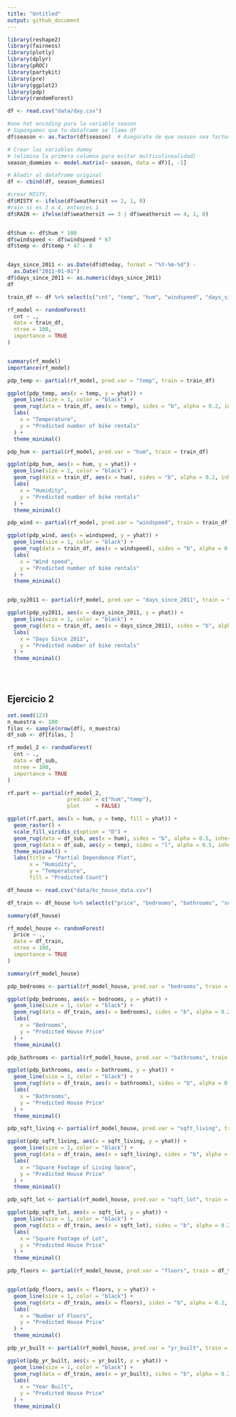 ```yaml
---
title: "Untitled"
output: github_document
---
```

```r
library(reshape2)
library(fairness)
library(plotly)
library(dplyr)
library(pROC)
library(partykit)
library(pre)
library(ggplot2)
library(pdp)
library(randomForest)
```



```r
df <- read.csv("data/day.csv")

#one hot encoding para la variable season
# Supongamos que tu dataframe se llama df
df$season <- as.factor(df$season)  # Asegúrate de que season sea factor

# Crear las variables dummy
# (elimina la primera columna para evitar multicolinealidad)
season_dummies <- model.matrix(~ season, data = df)[, -1]

# Añadir al dataframe original
df <- cbind(df, season_dummies)

#crear MISTY,
df$MISTY <- ifelse(df$weathersit == 2, 1, 0)
#rain si es 3 o 4, entonces 1
df$RAIN <- ifelse(df$weathersit == 3 | df$weathersit == 4, 1, 0)


df$hum <- df$hum * 100
df$windspeed <- df$windspeed * 67
df$temp <- df$temp * 47 - 8


days_since_2011 <- as.Date(df$dteday, format = "%Y-%m-%d") -
  as.Date("2011-01-01")
df$days_since_2011 <- as.numeric(days_since_2011)
df
```

```r
train_df <- df %>% select(c("cnt", "temp", "hum", "windspeed", "days_since_2011", "MISTY", "RAIN", "season2", "season3", "season4","workingday", "holiday"))

rf_model <- randomForest(
  cnt ~ .,
  data = train_df,
  ntree = 100,
  importance = TRUE
)


summary(rf_model)
importance(rf_model)
```	



```r
pdp_temp <- partial(rf_model, pred.var = "temp", train = train_df)

ggplot(pdp_temp, aes(x = temp, y = yhat)) +
  geom_line(size = 1, color = "black") +
  geom_rug(data = train_df, aes(x = temp), sides = "b", alpha = 0.2, inherit.aes = FALSE) +
  labs(
    x = "Temperature",
    y = "Predicted number of bike rentals"
  ) +
  theme_minimal()

pdp_hum <- partial(rf_model, pred.var = "hum", train = train_df)

ggplot(pdp_hum, aes(x = hum, y = yhat)) +
  geom_line(size = 1, color = "black") +
  geom_rug(data = train_df, aes(x = hum), sides = "b", alpha = 0.2, inherit.aes = FALSE) +
  labs(
    x = "Humidity",
    y = "Predicted number of bike rentals"
  ) +
  theme_minimal()

pdp_wind <- partial(rf_model, pred.var = "windspeed", train = train_df)

ggplot(pdp_wind, aes(x = windspeed, y = yhat)) +
  geom_line(size = 1, color = "black") +
  geom_rug(data = train_df, aes(x = windspeed), sides = "b", alpha = 0.2, inherit.aes = FALSE) +
  labs(
    x = "Wind speed",
    y = "Predicted number of bike rentals"
  ) +
  theme_minimal()


pdp_sy2011 <- partial(rf_model, pred.var = "days_since_2011", train = train_df)

ggplot(pdp_sy2011, aes(x = days_since_2011, y = yhat)) +
  geom_line(size = 1, color = "black") +
  geom_rug(data = train_df, aes(x = days_since_2011), sides = "b", alpha = 0.2, inherit.aes = FALSE) +
  labs(
    x = "Days Since 2011",
    y = "Predicted number of bike rentals"
  ) +
  theme_minimal()


  

```



## Ejercicio 2


```r
set.seed(123)
n_muestra <- 100
filas <- sample(nrow(df), n_muestra)
df_sub <- df[filas, ]

rf_model_2 <- randomForest(
  cnt ~ .,
  data = df_sub,
  ntree = 100,
  importance = TRUE
)

rf.part <- partial(rf_model_2,
                   pred.var = c("hum","temp"),
                   plot     = FALSE)
```




```r
ggplot(rf.part, aes(x = hum, y = temp, fill = yhat)) +
  geom_raster() +
  scale_fill_viridis_c(option = "D") +
  geom_rug(data = df_sub, aes(x = hum), sides = "b", alpha = 0.5, inherit.aes = FALSE) +  # abajo
  geom_rug(data = df_sub, aes(y = temp), sides = "l", alpha = 0.5, inherit.aes = FALSE) +    # izquierda
  theme_minimal() +
  labs(title = "Partial Dependence Plot",
       x = "Humidity",
       y = "Temperature",
       fill = "Predicted Count")
```


```r
df_house <- read.csv("data/kc_house_data.csv")

df_train <- df_house %>% select(c("price", "bedrooms", "bathrooms", "sqft_living", "sqft_lot", "floors", "yr_built"))

summary(df_house)
```







```r
rf_model_house <- randomForest(
  price ~ .,
  data = df_train,
  ntree = 100,
  importance = TRUE
)

summary(rf_model_house)
```

```r

pdp_bedrooms <- partial(rf_model_house, pred.var = "bedrooms", train = df_train)

ggplot(pdp_bedrooms, aes(x = bedrooms, y = yhat)) +
  geom_line(size = 1, color = "black") +
  geom_rug(data = df_train, aes(x = bedrooms), sides = "b", alpha = 0.2, inherit.aes = FALSE) +
  labs(
    x = "Bedrooms",
    y = "Predicted House Price"
  ) +
  theme_minimal()

pdp_bathrooms <- partial(rf_model_house, pred.var = "bathrooms", train = df_train)

ggplot(pdp_bathrooms, aes(x = bathrooms, y = yhat)) +
  geom_line(size = 1, color = "black") +
  geom_rug(data = df_train, aes(x = bathrooms), sides = "b", alpha = 0.2, inherit.aes = FALSE) +
  labs(
    x = "Bathrooms",
    y = "Predicted House Price"
  ) +
  theme_minimal()

pdp_sqft_living <- partial(rf_model_house, pred.var = "sqft_living", train = df_train)

ggplot(pdp_sqft_living, aes(x = sqft_living, y = yhat)) +
  geom_line(size = 1, color = "black") +
  geom_rug(data = df_train, aes(x = sqft_living), sides = "b", alpha = 0.2, inherit.aes = FALSE) +
  labs(
    x = "Square Footage of Living Space",
    y = "Predicted House Price"
  ) +
  theme_minimal()

pdp_sqft_lot <- partial(rf_model_house, pred.var = "sqft_lot", train = df_train)

ggplot(pdp_sqft_lot, aes(x = sqft_lot, y = yhat)) +
  geom_line(size = 1, color = "black") +
  geom_rug(data = df_train, aes(x = sqft_lot), sides = "b", alpha = 0.2, inherit.aes = FALSE) +
  labs(
    x = "Square Footage of Lot",
    y = "Predicted House Price"
  ) +
  theme_minimal()

pdp_floors <- partial(rf_model_house, pred.var = "floors", train = df_train)


ggplot(pdp_floors, aes(x = floors, y = yhat)) +
  geom_line(size = 1, color = "black") +
  geom_rug(data = df_train, aes(x = floors), sides = "b", alpha = 0.2, inherit.aes = FALSE) +
  labs(
    x = "Number of Floors",
    y = "Predicted House Price"
  ) +
  theme_minimal()

pdp_yr_built <- partial(rf_model_house, pred.var = "yr_built", train = df_train)

ggplot(pdp_yr_built, aes(x = yr_built, y = yhat)) +
  geom_line(size = 1, color = "black") +
  geom_rug(data = df_train, aes(x = yr_built), sides = "b", alpha = 0.2, inherit.aes = FALSE) +
  labs(
    x = "Year Built",
    y = "Predicted House Price"
  ) +
  theme_minimal()

```